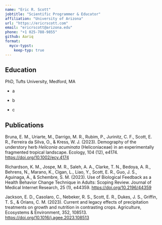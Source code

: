 ```yaml
---
name: "Eric R. Scott"
jobtitle: "Scientific Programmer & Educator"
affiliation: "University of Arizona"
url: "https://ericrscott.com"
email: "ericrscott@arizona.edu"
phone: "+1 025-788-9855"
github: Aariq
format:
  mycv-typst: 
    keep-typ: true
---
```


## Education

::: {.cv-date-entry daterange="2014–2020"}
PhD, Tufts University, Medford, MA

-   a

-   b

-   c
:::

## Publications

<!--# The .publications div just does a simple indenting of all lines except the first.  The optional `boldauth` key simply puts an author name (or really any string) in bold in all entries -->

::: {.publications boldauth="Scott, E. R."}
Bruna, E. M., Uriarte, M., Darrigo, M. R., Rubim, P., Jurinitz, C. F., Scott, E. R., Ferreira da Silva, O., & Kress, W. J.
(2023).
Demography of the understory herb *Heliconia acuminata* (Heliconiaceae) in an experimentally fragmented tropical landscape.
Ecology, 104 (12), e4174.
<https://doi.org/10.1002/ecy.4174>

Richardson, K. M., Jospe, M. R., Saleh, A. A., Clarke, T. N., Bedoya, A. R., Behrens, N., Marano, K., Cigan, L., Liao, Y., Scott, E. R., Guo, J. S., Aguinaga, A., & Schembre, S. M.
(2023).
Use of Biological Feedback as a Health Behavior Change Technique in Adults: Scoping Review.
Journal of Medical Internet Research, 25 (1), e44359.
<https://doi.org/10.2196/44359>

Jackson, E. D., Casolaro, C., Nebeker, R. S., Scott, E. R., Dukes, J. S., Griffin, T. S., & Orians, C. M.
(2023).
Current and legacy effects of precipitation treatments on growth and nutrition in contrasting crops.
Agriculture, Ecosystems & Environment, 352, 108513.
<https://doi.org/10.1016/j.agee.2023.108513>
:::
